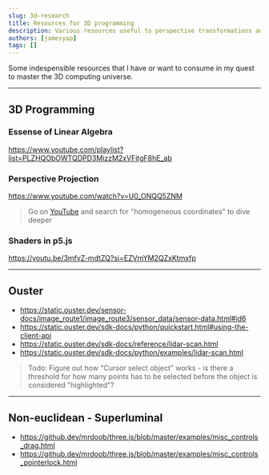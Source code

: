 ```yaml
---
slug: 3d-research
title: Resources for 3D programming
description: Various resources useful to perspective transformations and 3D rendering
authors: [jamesyap]
tags: []
---
```


Some indespensible resources that I have or want to consume in my quest to master the 3D computing universe.

<!--truncate-->

---

## 3D Programming

### Essense of Linear Algebra

https://www.youtube.com/playlist?list=PLZHQObOWTQDPD3MizzM2xVFitgF8hE_ab

### Perspective Projection

https://www.youtube.com/watch?v=U0_ONQQ5ZNM

> Go on [YouTube](https://www.youtube.com) and search for "homogeneous coordinates" to dive deeper

### Shaders in p5.js

https://youtu.be/3mfvZ-mdtZQ?si=EZVmYM2QZxKtmxfp

---

## Ouster

- https://static.ouster.dev/sensor-docs/image_route1/image_route3/sensor_data/sensor-data.html#id6
- https://static.ouster.dev/sdk-docs/python/quickstart.html#using-the-client-api
- https://static.ouster.dev/sdk-docs/reference/lidar-scan.html
- https://static.ouster.dev/sdk-docs/python/examples/lidar-scan.html

> Todo: Figure out how "Cursor select object" works - is there a threshold for how many points has to be selected before the object is considered "highlighted"?

---

## Non-euclidean - Superluminal

- https://github.dev/mrdoob/three.js/blob/master/examples/misc_controls_drag.html
- https://github.dev/mrdoob/three.js/blob/master/examples/misc_controls_pointerlock.html
